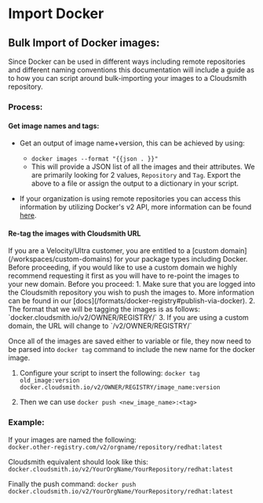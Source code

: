 
# Import Docker

## Bulk Import of Docker images:

Since Docker can be used in different ways including remote repositories and different naming conventions this documentation will include a guide as to how you can script around bulk-importing your images to a Cloudsmith repository.

### Process:

#### Get image names and tags:

- Get an output of image name+version, this can be achieved by using:
  - `docker images --format "{{json . }}"`
  - This will provide a JSON list of all the images and their attributes. We are primarily looking for 2 values, `Repository` and `Tag`. Export the above to a file or assign the output to a dictionary in your script.

- If your organization is using remote repositories you can access this information by utilizing Docker's v2 API, more information can be found [here](https://www.baeldung.com/ops/docker-registry-api-list-images-tags#:~:text=3.%20Docker%20Registry%20API%20V2).

#### Re-tag the images with Cloudsmith URL

<Note variant="note" heading="Custom Domain">
If you are a Velocity/Ultra customer, you are entitled to a [custom domain](/workspaces/custom-domains) for your package types including Docker. Before proceeding, if you would like to use a custom domain we highly recommend requesting it first as you will have to re-point the images to your new domain.
</Note>

<Note variant="caution" heading="Be careful!">
Before you proceed:
1. Make sure that you are logged into the Cloudsmith repository you wish to push the images to. More information can be found in our [docs](/formats/docker-registry#publish-via-docker).
2. The format that we will be tagging the images is as follows: `docker.cloudsmith.io/v2/OWNER/REGISTRY/`
3. If you are using a custom domain, the URL will change to `<custom-domain>/v2/OWNER/REGISTRY/`
</Note>

Once all of the images are saved either to variable or file, they now need to be parsed into `docker tag` command to include the new name for the docker image.

1. Configure your script to insert the following: `docker tag old_image:version docker.cloudsmith.io/v2/OWNER/REGISTRY/image_name:version`

2. Then we can use `docker push <new_image_name>:<tag>`

###  Example:

If your images are named the following:  
`docker.other-registry.com/v2/orgname/repository/redhat:latest` 

Cloudsmith equivalent should look like this:  
`docker.cloudsmith.io/v2/YourOrgName/YourRepository/redhat:latest`

Finally the push command:
`docker push docker.cloudsmith.io/v2/YourOrgName/YourRepository/redhat:latest`
